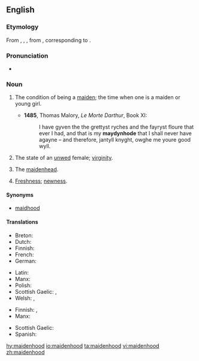 ==English==

===Etymology===
From {{etyl|enm|en}} {{term|maydenhode|lang=enm}}, {{term|meidenhod|lang=enm}}, {{term|maȝdenhad|lang=enm}}, from {{etyl|ang|en}} {{m|ang|mæġdenhād||maidenhood}}, corresponding to {{suffix|maiden|hood|lang=en}}.

===Pronunciation===
* {{a|UK}} {{IPA|/ˈmeɪd(ə)nhʊd/|lang=en}}

===Noun===
{{en-noun|~}}

# {{context|uncountable|lang=en}} The condition of being a [[maiden]]; the time when one is a maiden or young girl.
#* '''1485''', Thomas Malory, ''Le Morte Darthur'', Book XI:
#*: I have gyven the the grettyst ryches and the fayryst floure that ever I had, and that is my '''maydynhode''' that I shall never have agayne – and therefore, jantyll knyght, owghe me youre good wyll.
# The state of an [[unwed]] female; [[virginity]].
# {{context|countable|lang=en}} The [[maidenhead]].
# [[freshness|Freshness]]; [[newness]].

====Synonyms====
* [[maidhood]]

====Translations====
{{trans-top|condition of being maiden}}
* Breton: {{t|br|gwerc'hted}}
* Dutch: {{t+|nl|maagdelijkheid}}
* Finnish: {{t|fi|neitsyys}}
* French: {{t+|fr|virginité}}
* German: {{t|de|Jungfrauheid}}
{{trans-mid}}
* Latin: {{t|la|virginitās|f}}
* Manx: {{t|gv|moidynys|f}}
* Polish: {{t|pl|dziewictwo|n}}
* Scottish Gaelic: {{t|gd|òigheachd|f}}, {{t|gd|maighdeannas|m}}
* Welsh: {{t|cy|gwyryfdod|m}}, {{t|cy|morwyndod|m}}
{{trans-bottom}}

{{trans-top|maidenhead}}
* Finnish: {{t|fi|neitsyys}}, {{t+|fi|immenkalvo}}
* Manx: {{t|gv|moidynys|f}}
{{trans-mid}}
* Scottish Gaelic: {{t|gd|maighdeannas|m}}
* Spanish: {{t+|es|virginidad}}
{{trans-bottom}}

[[hy:maidenhood]]
[[io:maidenhood]]
[[ta:maidenhood]]
[[vi:maidenhood]]
[[zh:maidenhood]]